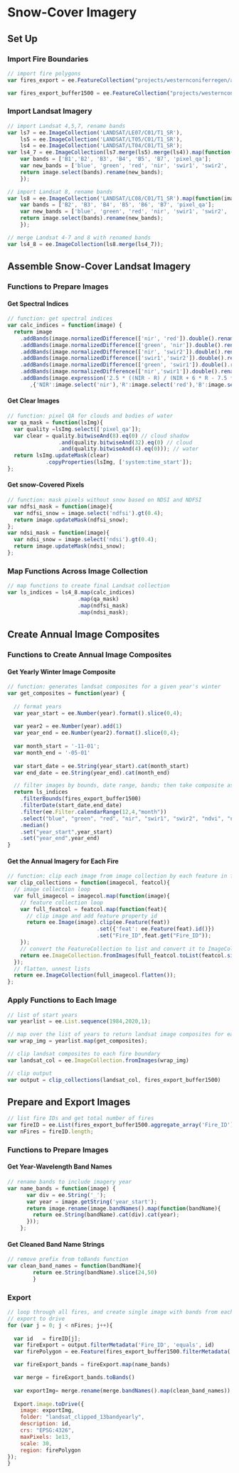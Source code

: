# Snow-Cover Imagery

## Set Up

### Import Fire Boundaries
```js
// import fire polygons
var fires_export = ee.FeatureCollection("projects/westernconiferregen/assets/fires_export");

var fires_export_buffer1500 = ee.FeatureCollection("projects/westernconiferregen/assets/fires_export_buffer1500");
```

### Import Landsat Imagery

```js
// import Landsat 4,5,7, rename bands
var ls7 = ee.ImageCollection('LANDSAT/LE07/C01/T1_SR'),
    ls5 = ee.ImageCollection('LANDSAT/LT05/C01/T1_SR'),
    ls4 = ee.ImageCollection('LANDSAT/LT04/C01/T1_SR');
var ls4_7 = ee.ImageCollection(ls7.merge(ls5).merge(ls4)).map(function(image) {
    var bands = ['B1','B2', 'B3', 'B4', 'B5', 'B7', 'pixel_qa']; 
    var new_bands = ['blue', 'green', 'red', 'nir', 'swir1', 'swir2', 'pixel_qa'];
    return image.select(bands).rename(new_bands);
    });

// import Landsat 8, rename bands
var ls8 = ee.ImageCollection('LANDSAT/LC08/C01/T1_SR').map(function(image) {
    var bands = ['B2', 'B3', 'B4', 'B5', 'B6', 'B7', 'pixel_qa']; 
    var new_bands = ['blue', 'green', 'red', 'nir', 'swir1', 'swir2', 'pixel_qa'];
    return image.select(bands).rename(new_bands);
    });

// merge Landsat 4-7 and 8 with renamed bands
var ls4_8 = ee.ImageCollection(ls8.merge(ls4_7));
```

## Assemble Snow-Cover Landsat Imagery

### Functions to Prepare Images

#### Get Spectral Indices
```js
// function: get spectral indices
var calc_indices = function(image) {
  return image
    .addBands(image.normalizedDifference(['nir', 'red']).double().rename('ndvi'))
    .addBands(image.normalizedDifference(['green', 'nir']).double().rename('ndwi'))
    .addBands(image.normalizedDifference(['nir', 'swir2']).double().rename('nbr'))
    .addBands(image.normalizedDifference(['swir1','swir2']).double().rename('nbr2'))
    .addBands(image.normalizedDifference(['green', 'swir1']).double().rename('ndsi'))
    .addBands(image.normalizedDifference(['nir','swir1']).double().rename('ndfsi'))
    .addBands(image.expression('2.5 * ((NIR - R) / (NIR + 6 * R - 7.5 * B + 1))'
       ,{'NIR':image.select('nir'),'R':image.select('red'),'B':image.select('blue')}).rename('evi'))};
```

#### Get Clear Images

```js
// function: pixel QA for clouds and bodies of water
var qa_mask = function(lsImg){
  var quality =lsImg.select(['pixel_qa']);
  var clear = quality.bitwiseAnd(8).eq(0) // cloud shadow
                .and(quality.bitwiseAnd(32).eq(0) // cloud
                .and(quality.bitwiseAnd(4).eq(0))); // water
  return lsImg.updateMask(clear)                                    
            .copyProperties(lsImg, ['system:time_start']);
};
```

#### Get snow-Covered Pixels

```js
// function: mask pixels without snow based on NDSI and NDFSI
var ndfsi_mask = function(image){
  var ndfsi_snow = image.select('ndfsi').gt(0.4);
  return image.updateMask(ndfsi_snow);
};
var ndsi_mask = function(image){
  var ndsi_snow = image.select('ndsi').gt(0.4);
  return image.updateMask(ndsi_snow);
};
```

### Map Functions Across Image Collection

```js
// map functions to create final Landsat collection
var ls_indices = ls4_8.map(calc_indices)
                      .map(qa_mask)
                      .map(ndfsi_mask)
                      .map(ndsi_mask);
```

## Create Annual Image Composites

### Functions to Create Annual Image Composites

#### Get Yearly Winter Image Composite

```js
// function: generates landsat composites for a given year's winter
var get_composites = function(year) {
  
  // format years
  var year_start = ee.Number(year).format().slice(0,4);
  
  var year2 = ee.Number(year).add(1)
  var year_end = ee.Number(year2).format().slice(0,4);
  
  var month_start = '-11-01';
  var month_end = '-05-01'
  
  var start_date = ee.String(year_start).cat(month_start)
  var end_date = ee.String(year_end).cat(month_end)

  // filter images by bounds, date range, bands; then take composite as median
  return ls_indices
    .filterBounds(fires_export_buffer1500)
    .filterDate(start_date,end_date)
    .filter(ee.Filter.calendarRange(12,4,"month"))	
    .select("blue", "green", "red", "nir", "swir1", "swir2", "ndvi", "ndwi", "nbr", "nbr2", "ndsi", "ndfsi", "evi")
    .median()
    .set("year_start",year_start)
    .set("year_end",year_end)
}
```

#### Get the Annual Imagery for Each Fire

```js
// function: clip each image from image collection by each feature in feature collection
var clip_collections = function(imagecol, featcol){
  // image collection loop
  var full_imagecol = imagecol.map(function(image){
    // feature collection loop
    var full_featcol = featcol.map(function(feat){
      // clip image and add feature property id
      return ee.Image(image).clip(ee.Feature(feat))
                            .set({'feat': ee.Feature(feat).id()})
                            .set("Fire_ID",feat.get("Fire_ID"));  
    });
    // convert the FeatureCollection to list and convert it to ImageCollection
    return ee.ImageCollection.fromImages(full_featcol.toList(featcol.size()));
  });
  // flatten, unnest lists
  return ee.ImageCollection(full_imagecol.flatten());
};
```

### Apply Functions to Each Image

```js
// list of start years
var yearlist = ee.List.sequence(1984,2020,1);

// map over the list of years to return landsat image composites for each
var wrap_img = yearlist.map(get_composites);

// clip landsat composites to each fire boundary
var landsat_col = ee.ImageCollection.fromImages(wrap_img)

// clip output
var output = clip_collections(landsat_col, fires_export_buffer1500)
```


## Prepare and Export Images

```js
// list fire IDs and get total number of fires
var fireID = ee.List(fires_export_buffer1500.aggregate_array('Fire_ID')).getInfo();
var nFires = fireID.length;
```

### Functions to Prepare Images

#### Get Year-Wavelength Band Names

```js
// rename bands to include imagery year
var name_bands = function(image) {
      var div = ee.String('_');
      var year = image.getString('year_start');
      return image.rename(image.bandNames().map(function(bandName){
        return ee.String(bandName).cat(div).cat(year);
      }));
    };
```

#### Get Cleaned Band Name Strings
```js
// remove prefix from toBands function
var clean_band_names = function(bandName){
        return ee.String(bandName).slice(24,50)
        }
```

### Export

```js
// loop through all fires, and create single image with bands from each landsat composite year
// export to drive
for (var j = 0; j < nFires; j++){
  
  var id   = fireID[j];
  var fireExport = output.filterMetadata('Fire_ID', 'equals', id)
  var firePolygon = ee.Feature(fires_export_buffer1500.filterMetadata('Fire_ID', 'equals', id).first()).geometry();

  var fireExport_bands = fireExport.map(name_bands)

  var merge = fireExport_bands.toBands()
  
  var exportImg= merge.rename(merge.bandNames().map(clean_band_names));
    
  Export.image.toDrive({
    image: exportImg,
    folder: "landsat_clipped_13bandyearly",
    description: id,
    crs: "EPSG:4326",
    maxPixels: 1e13,
    scale: 30,
    region: firePolygon
}); 
}
```


